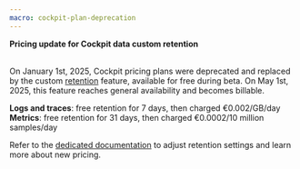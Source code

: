 ```yaml
---
macro: cockpit-plan-deprecation
---
```


<Message type="important">

 **Pricing update for Cockpit data custom retention** <br /><br />

 On January 1st, 2025, Cockpit pricing plans were deprecated and replaced by the custom [retention](/cockpit/concepts/#retention) feature, available for free during beta.
 On May 1st, 2025, this feature reaches general availability and becomes billable.

 **Logs and traces**: free retention for 7 days, then charged €0.002/GB/day
 **Metrics**: free retention for 31 days, then charged €0.0002/10 million samples/day

 Refer to the [dedicated documentation](/cockpit/how-to/change-data-retention/) to adjust retention settings and learn more about new pricing.
</Message>
